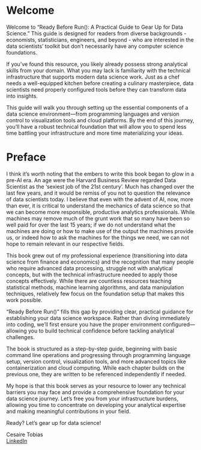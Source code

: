 # Welcome

Welcome to "Ready Before Run(): A Practical Guide to Gear Up for Data Science." This guide is designed for readers from diverse backgrounds - economists, statisticians, engineers, and beyond - who are interested in the data scientists' toolkit but don't necessarily have any computer science foundations. 

If you've found this resource, you likely already possess strong analytical skills from your domain. What you may lack is familiarity with the technical infrastructure that supports modern data science work. Just as a chef needs a well-equipped kitchen before creating a culinary masterpiece, data scientists need properly configured tools before they can transform data into insights.

This guide will walk you through setting up the essential components of a data science environment—from programming languages and version control to visualization tools and cloud platforms. By the end of this journey, you'll have a robust technical foundation that will allow you to spend less time battling your infrastructure and more time materializing your ideas.

# Preface

I think it's worth noting that the embers to write this book began to glow in a pre-AI era. An age were the Harvard Business Review regarded Data Scientist as the 'sexiest job of the 21st century'. Much has changed over the last few years, and it would be remiss of you not to question the relevance of data scientists today. I believe that even with the advent of AI, now, more than ever, it is critical to understand the mechanics of data science so that we can become more responsible, productive analytics professionals. While machines may remove much of the grunt work that so many have been so well paid for over the last 15 years; if we do not understand what the machines are doing or how to make use of the output the machines provide us, or indeed how to ask the machines for the things we need, we can not hope to remain relevant in our respective fields.

This book grew out of my professional experience (transitioning into data science from finance and economics) and the recognition that many people who require advanced data processing, struggle not with analytical concepts, but with the technical infrastructure needed to apply those concepts effectively. While there are countless resources teaching statistical methods, machine learning algorithms, and data manipulation techniques, relatively few focus on the foundation setup that makes this work possible.

"Ready Before Run()" fills this gap by providing clear, practical guidance for establishing your data science workspace. Rather than diving immediately into coding, we'll first ensure you have the proper environment configured—allowing you to build technical confidence before tackling analytical challenges.

The book is structured as a step-by-step guide, beginning with basic command line operations and progressing through programming language setup, version control, visualization tools, and more advanced topics like containerization and cloud computing. While each chapter builds on the previous one, they are written to be referenced independently if needed.

My hope is that this book serves as your resource to lower any technical barriers you may face and provide a comprehensive foundation for your data science journey. Let's free you from your infrastructure burdens, allowing you time to concentrate on developing your analytical expertise and making meaningful contributions in your field.

Ready? Let's gear up for data science!

Cesaire Tobias  
[LinkedIn](https://www.linkedin.com/in/cesaire-tobias-5555a274/)